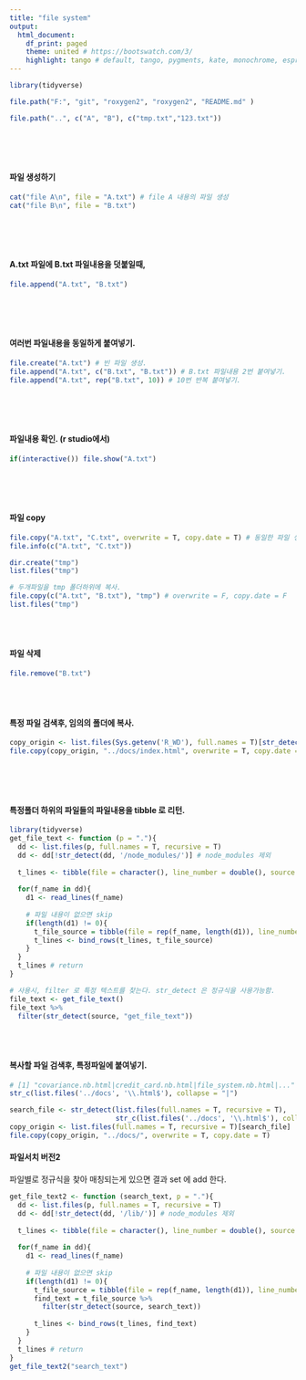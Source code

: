 ```yaml
---
title: "file system"
output:
  html_document:
    df_print: paged
    theme: united # https://bootswatch.com/3/
    highlight: tango # default, tango, pygments, kate, monochrome, espresso, zenburn, haddock, and textmate
---
```

```r
library(tidyverse)
```

```r
file.path("F:", "git", "roxygen2", "roxygen2", "README.md" )
```

```r
file.path("..", c("A", "B"), c("tmp.txt","123.txt"))
```
\
\
\


#### 파일 생성하기
```r
cat("file A\n", file = "A.txt") # file A 내용의 파일 생성
cat("file B\n", file = "B.txt")
```
\
\
\


#### A.txt 파일에 B.txt 파일내용을 덧붙일때,
```r
file.append("A.txt", "B.txt")
```
\
\
\


#### 여러번 파일내용을 동일하게 붙여넣기.
```r
file.create("A.txt") # 빈 파일 생성.
file.append("A.txt", c("B.txt", "B.txt")) # B.txt 파일내용 2번 붙여넣기.
file.append("A.txt", rep("B.txt", 10)) # 10번 반복 붙여넣기.
```
\
\
\


#### 파일내용 확인. (r studio에서)
```r
if(interactive()) file.show("A.txt")

```
\
\
\


#### 파일 copy 
```r
file.copy("A.txt", "C.txt", overwrite = T, copy.date = T) # 동일한 파일 생성/수정/접근일시까지 복사.
file.info(c("A.txt", "C.txt"))

dir.create("tmp")
list.files("tmp")

# 두개파일을 tmp 폴더하위에 복사.
file.copy(c("A.txt", "B.txt"), "tmp") # overwrite = F, copy.date = F
list.files("tmp")

```
\
\



#### 파일 삭제
```r
file.remove("B.txt")
```
\
\


#### 특정 파일 검색후, 임의의 폴더에 복사.
```r
copy_origin <- list.files(Sys.getenv('R_WD'), full.names = T)[str_detect(list.files(), '^index.html$')]
file.copy(copy_origin, "../docs/index.html", overwrite = T, copy.date = T)
```
\
\
\



#### 특정폴더 하위의 파일들의 파일내용을 tibble 로 리턴.
```r
library(tidyverse)
get_file_text <- function (p = "."){
  dd <- list.files(p, full.names = T, recursive = T)
  dd <- dd[!str_detect(dd, '/node_modules/')] # node_modules 제외
  
  t_lines <- tibble(file = character(), line_number = double(), source = character())
  
  for(f_name in dd){
    d1 <- read_lines(f_name)
    
    # 파일 내용이 없으면 skip
    if(length(d1) != 0){
      t_file_source = tibble(file = rep(f_name, length(d1)), line_number = seq(length(d1)), source = d1)
      t_lines <- bind_rows(t_lines, t_file_source)
    }
  }
  t_lines # return
}

# 사용시, filter 로 특정 텍스트를 찾는다. str_detect 은 정규식을 사용가능함.
file_text <- get_file_text()
file_text %>%
  filter(str_detect(source, "get_file_text"))
```
\
\


#### 복사할 파일 검색후, 특정파일에 붙여넣기.
```r
# [1] "covariance.nb.html|credit_card.nb.html|file_system.nb.html|..."
str_c(list.files('../docs', '\\.html$'), collapse = "|")

search_file <- str_detect(list.files(full.names = T, recursive = T), 
                          str_c(list.files('../docs', '\\.html$'), collapse = "|"))
copy_origin <- list.files(full.names = T, recursive = T)[search_file]
file.copy(copy_origin, "../docs/", overwrite = T, copy.date = T)
```


#### 파일서치 버전2
파일별로 정규식을 찾아 매칭되는게 있으면 결과 set 에 add 한다.
```r
get_file_text2 <- function (search_text, p = "."){
  dd <- list.files(p, full.names = T, recursive = T)
  dd <- dd[!str_detect(dd, '/lib/')] # node_modules 제외
  
  t_lines <- tibble(file = character(), line_number = double(), source = character())
  
  for(f_name in dd){
    d1 <- read_lines(f_name)
    
    # 파일 내용이 없으면 skip
    if(length(d1) != 0){
      t_file_source = tibble(file = rep(f_name, length(d1)), line_number = seq(length(d1)), source = d1)
      find_text = t_file_source %>%
        filter(str_detect(source, search_text))
      
      t_lines <- bind_rows(t_lines, find_text)
    }
  }
  t_lines # return
}
get_file_text2("search_text")
```